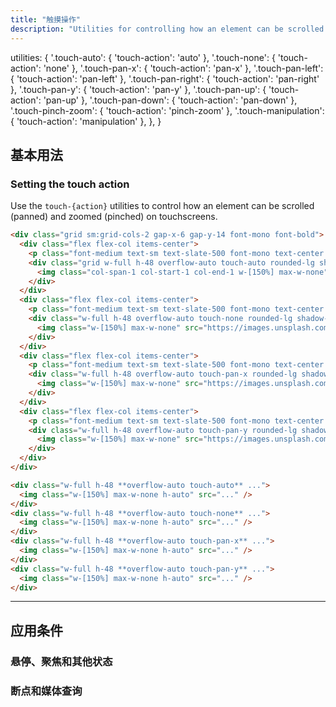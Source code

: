 ```yaml
---
title: "触摸操作"
description: "Utilities for controlling how an element can be scrolled and zoomed on touchscreens."
---
```



  utilities: {
    '.touch-auto': { 'touch-action': 'auto' },
    '.touch-none': { 'touch-action': 'none' },
    '.touch-pan-x': { 'touch-action': 'pan-x' },
    '.touch-pan-left': { 'touch-action': 'pan-left' },
    '.touch-pan-right': { 'touch-action': 'pan-right' },
    '.touch-pan-y': { 'touch-action': 'pan-y' },
    '.touch-pan-up': { 'touch-action': 'pan-up' },
    '.touch-pan-down': { 'touch-action': 'pan-down' },
    '.touch-pinch-zoom': { 'touch-action': 'pinch-zoom' },
    '.touch-manipulation': { 'touch-action': 'manipulation' },
  },
}

## 基本用法

### Setting the touch action

Use the `touch-{action}` utilities to control how an element can be scrolled (panned) and zoomed (pinched) on touchscreens.

```html {{ example: { hint: 'Try panning these images on a touchscreen' } }}
<div class="grid sm:grid-cols-2 gap-x-6 gap-y-14 font-mono font-bold">
  <div class="flex flex-col items-center">
    <p class="font-medium text-sm text-slate-500 font-mono text-center mb-3 dark:text-slate-400">touch-auto</p>
    <div class="grid w-full h-48 overflow-auto touch-auto rounded-lg shadow-lg">
      <img class="col-span-1 col-start-1 col-end-1 w-[150%] max-w-none" src="https://images.unsplash.com/photo-1554629947-334ff61d85dc?ixid=MnwxMjA3fDB8MHxwaG90by1wYWdlfHx8fGVufDB8fHx8&ixlib=rb-1.2.1&auto=format&fit=crop&w=600&h=400&q=80" />
    </div>
  </div>
  <div class="flex flex-col items-center">
    <p class="font-medium text-sm text-slate-500 font-mono text-center mb-3 dark:text-slate-400">touch-none</p>
    <div class="w-full h-48 overflow-auto touch-none rounded-lg shadow-lg">
      <img class="w-[150%] max-w-none" src="https://images.unsplash.com/photo-1554629947-334ff61d85dc?ixid=MnwxMjA3fDB8MHxwaG90by1wYWdlfHx8fGVufDB8fHx8&ixlib=rb-1.2.1&auto=format&fit=crop&w=600&h=400&q=80" />
    </div>
  </div>
  <div class="flex flex-col items-center">
    <p class="font-medium text-sm text-slate-500 font-mono text-center mb-3 dark:text-slate-400">touch-pan-x</p>
    <div class="w-full h-48 overflow-auto touch-pan-x rounded-lg shadow-lg">
      <img class="w-[150%] max-w-none" src="https://images.unsplash.com/photo-1554629947-334ff61d85dc?ixid=MnwxMjA3fDB8MHxwaG90by1wYWdlfHx8fGVufDB8fHx8&ixlib=rb-1.2.1&auto=format&fit=crop&w=600&h=400&q=80" />
    </div>
  </div>
  <div class="flex flex-col items-center">
    <p class="font-medium text-sm text-slate-500 font-mono text-center mb-3 dark:text-slate-400">touch-pan-y</p>
    <div class="w-full h-48 overflow-auto touch-pan-y rounded-lg shadow-lg">
      <img class="w-[150%] max-w-none" src="https://images.unsplash.com/photo-1554629947-334ff61d85dc?ixid=MnwxMjA3fDB8MHxwaG90by1wYWdlfHx8fGVufDB8fHx8&ixlib=rb-1.2.1&auto=format&fit=crop&w=600&h=400&q=80" />
    </div>
  </div>
</div>
```

```html
<div class="w-full h-48 **overflow-auto touch-auto** ...">
  <img class="w-[150%] max-w-none h-auto" src="..." />
</div>
<div class="w-full h-48 **overflow-auto touch-none** ...">
  <img class="w-[150%] max-w-none h-auto" src="..." />
</div>
<div class="w-full h-48 **overflow-auto touch-pan-x** ...">
  <img class="w-[150%] max-w-none h-auto" src="..." />
</div>
<div class="w-full h-48 **overflow-auto touch-pan-y** ...">
  <img class="w-[150%] max-w-none h-auto" src="..." />
</div>
```

---

## <Heading ignore>应用条件</Heading>

### <Heading ignore>悬停、聚焦和其他状态</Heading>

<HoverFocusAndOtherStates featuredClass="touch-pan-x" variant="focus" />

### <Heading ignore>断点和媒体查询</Heading>

<BreakpointsAndMediaQueries featuredClass="touch-pan-x" />
